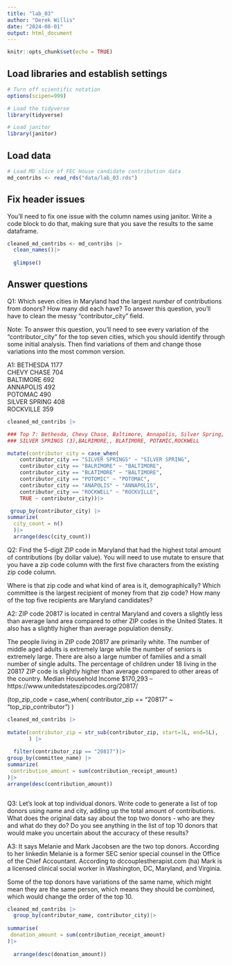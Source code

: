 ```yaml
---
title: "lab_03"
author: "Derek Willis"
date: "2024-08-01"
output: html_document
---
```


```r
knitr::opts_chunk$set(echo = TRUE)
```

## Load libraries and establish settings

```r
# Turn off scientific notation
options(scipen=999)

# Load the tidyverse
library(tidyverse)

# Load janitor
library(janitor)
```

## Load data

```r
# Load MD slice of FEC House candidate contribution data
md_contribs <- read_rds("data/lab_03.rds")
```

## Fix header issues

You'll need to fix one issue with the column names using janitor. Write a code block to do that, making sure that you save the results to the same dataframe.

```r
cleaned_md_contribs <- md_contribs |>
  clean_names()|>
  
  glimpse()
```


## Answer questions

Q1: Which seven cities in Maryland had the largest *number* of contributions from donors? How many did each have? To answer this question, you'll have to clean the messy "contributor_city" field.

Note: To answer this question, you'll need to see every variation of the "contributor_city" for the top seven cities, which you should identify through some initial analysis. Then find variations of them and change those variations into the most common version.

A1: BETHESDA	1177			
CHEVY CHASE	704			
BALTIMORE	692			
ANNAPOLIS	492			
POTOMAC	490			
SILVER SPRING	408			
ROCKVILLE	359	

```r
cleaned_md_contribs |>

### Top 7: Bethesda, Chevy Chase, Baltimore, Annapolis, Silver Spring, Rockville, POTOMAC
### SILVER SPRINGS (3),BALRIMORE,, BLATIMORE, POTAMIC,ROCKWELL

mutate(contributor_city = case_when(
    contributor_city == "SILVER SPRINGS" ~ "SILVER SPRING",
    contributor_city == "BALRIMORE" ~ "BALTIMORE", 
    contributor_city == "BLATIMORE" ~ "BALTIMORE", 
    contributor_city == "POTOMIC" ~ "POTOMAC",
    contributor_city == "ANAPOLIS" ~ "ANNAPOLIS",
    contributor_city == "ROCKWELL" ~ "ROCKVILLE",
    TRUE ~ contributor_city))|>

 group_by(contributor_city) |>
summarize(
  city_count = n()
  )|>
  arrange(desc(city_count)) 

```

Q2: Find the 5-digit ZIP code in Maryland that had the highest total amount of contributions (by dollar value). You will need to use mutate to ensure that you have a zip code column with the first five characters from the existing zip code column.

Where is that zip code and what kind of area is it, demographically? Which committee is the largest recipient of money from that zip code? How many of the top five recipients are Maryland candidates?

A2: ZIP code 20817 is located in central Maryland and covers a slightly less than average land area compared to other ZIP codes in the United States. It also has a slightly higher than average population density.

The people living in ZIP code 20817 are primarily white. The number of middle aged adults is extremely large while the number of seniors is extremely large. There are also a large number of families and a small number of single adults. The percentage of children under 18 living in the 20817 ZIP code is slightly higher than average compared to other areas of the country. Median Household Income	$170,293  -- https://www.unitedstateszipcodes.org/20817/

 (top_zip_code = case_when(
         contributor_zip == "20817" ~ "top_zip_contributor")
       )

```r
cleaned_md_contribs |>
  
mutate(contributor_zip = str_sub(contributor_zip, start=1L, end=5L),
       ) |>
  
  filter(contributor_zip == "20817")|>
group_by(committee_name) |>
summarize(
 contribution_amount = sum(contribution_receipt_amount)
)|>
arrange(desc(contribution_amount))



```

Q3: Let's look at top individual donors. Write code to generate a list of top donors using name and city, adding up the total amount of contributions. What does the original data say about the top two donors - who are they and what do they do? Do you see anything in the list of top 10 donors that would make you uncertain about the accuracy of these results?

A3: It says Melanie and Mark Jacobsen are the two top donors. According to her linkedin Melanie is a former SEC senior special counsel in the Office of the Chief Accountant. According to dccouplestherapist.com (ha) Mark is a licensed clinical social worker in Washington, DC, Maryland, and Virginia. 

Some of the top donors have variations of the same name, which might mean they are the same person, which means they should be combined, which would change the order of the top 10.

```r

cleaned_md_contribs |>
  group_by(contributor_name, contributor_city)|>
  
summarise(
 donation_amount = sum(contribution_receipt_amount)
)|>
  
  arrange(desc(donation_amount))

```
